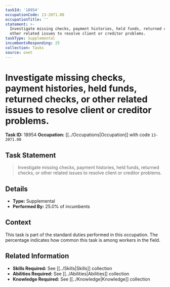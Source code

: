```yaml
---
taskId: '18954'
occupationCode: 13-2071.00
occupationTitle: ''
statement: >-
  Investigate missing checks, payment histories, held funds, returned checks, or
  other related issues to resolve client or creditor problems.
taskType: Supplemental
incumbentsResponding: 25
collection: Tasks
source: onet
---
```

# Investigate missing checks, payment histories, held funds, returned checks, or other related issues to resolve client or creditor problems.

**Task ID:** 18954
**Occupation:** [[../Occupations|Occupation]] with code `13-2071.00`

## Task Statement

> Investigate missing checks, payment histories, held funds, returned checks, or other related issues to resolve client or creditor problems.

## Details

- **Type:** Supplemental
- **Performed By:** 25.0% of incumbents

## Context

This task is part of the standard duties performed in this occupation. The percentage indicates how common this task is among workers in the field.

## Related Information

- **Skills Required:** See [[../Skills|Skills]] collection
- **Abilities Required:** See [[../Abilities|Abilities]] collection
- **Knowledge Required:** See [[../Knowledge|Knowledge]] collection
